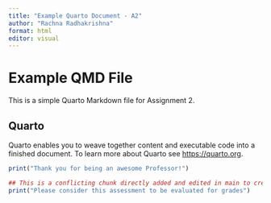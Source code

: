 ```yaml
---
title: "Example Quarto Document - A2"
author: "Rachna Radhakrishna"
format: html
editor: visual
---
```


# Example QMD File

This is a simple Quarto Markdown file for Assignment 2.

## Quarto

Quarto enables you to weave together content and executable code into a finished document. To learn more about Quarto see <https://quarto.org>.

```r
print("Thank you for being an awesome Professor!")
```

```r
## This is a conflicting chunk directly added and edited in main to create a conflict with testbranch
print("Please consider this assessment to be evaluated for grades")

```
